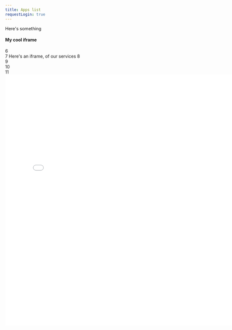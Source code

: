 ```yaml
---
title: Apps list
requestLogin: true
---
```





Here's something
#### My cool iframe
6	
7	Here's an iframe, of our services
8	
9	
10	
11	<iframe src="myApp.html" width="780" height="810" title="Your App" scrolling="no" frameborder="0"></iframe>
